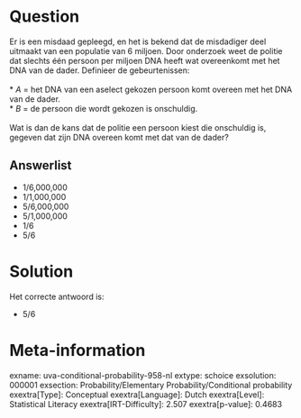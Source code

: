 Question
========

Er is een misdaad gepleegd, en het is bekend dat de misdadiger deel
uitmaakt van een populatie van 6 miljoen. Door onderzoek weet de politie
dat slechts één persoon per miljoen DNA heeft wat overeenkomt met het
DNA van de dader. Definieer de gebeurtenissen:\
\
* *A* = het DNA van een aselect gekozen persoon komt overeen met het DNA
van de dader.\
* *B* = de persoon die wordt gekozen is onschuldig.\
\
Wat is dan de kans dat de politie een persoon kiest die onschuldig is,
gegeven dat zijn DNA overeen komt met dat van de dader?

Answerlist
----------

* 1/6,000,000
* 1/1,000,000
* 5/6,000,000
* 5/1,000,000
* 1/6
* 5/6

Solution
========

Het correcte antwoord is: 

* 5/6

Meta-information
================
exname: uva-conditional-probability-958-nl
extype: schoice
exsolution: 000001
exsection: Probability/Elementary Probability/Conditional probability
exextra[Type]: Conceptual
exextra[Language]: Dutch
exextra[Level]: Statistical Literacy
exextra[IRT-Difficulty]: 2.507
exextra[p-value]: 0.4683
